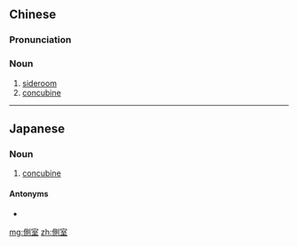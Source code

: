 {{also|侧室}}
==Chinese==
{{zh-forms|s=侧室}}

===Pronunciation===
{{zh-pron
|m=cè室
|c=zak1 sat1
|cat=n
}}

===Noun===
{{zh-noun}}

# [[sideroom]]
# [[concubine]]

----

==Japanese==
{{ja-kanjitab|そく|しつ|yomi=o}}

===Noun===
{{ja-noun|そくしつ}}

# [[concubine]]

====Antonyms====
* {{ja-r|正室|せいしつ}}

[[mg:側室]]
[[zh:側室]]